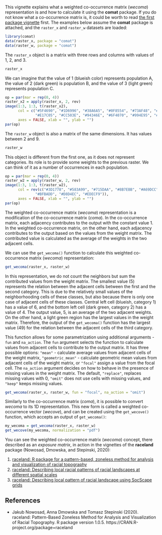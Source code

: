 
This vignette explains what a weighted co-occurrence matrix (*wecoma*) representation is and how to calculate it using the **comat** package. 
If you do not know what a co-occurrence matrix is, it could be worth to read [the first package vignette](coma.html) first.
The examples below assume the **comat** package is attached, and the `raster_x` and `raster_w` datasets are loaded:

```r
library(comat)
data(raster_x, package = "comat")
data(raster_w, package = "comat")
```

The `raster_x` object is a matrix with three rows and columns with values of 1, 2, and 3.

```r
raster_x
```

We can imagine that the value of 1 (blueish color) represents population A, the value of 2 (dark green) is population B, and the value of 3 (light green) represents population C. 

```r
op = par(mar = rep(0, 4))
raster_x2 = apply(raster_x, 2, rev)
image(1:3, 1:3, t(raster_x2),
      col = c("#5F4690", "#1D6996", "#38A6A5", "#0F8554", "#73AF48", "#EDAD08", 
              "#E17C05", "#CC503E", "#94346E", "#6F4070", "#994E95", "#666666")[3:5],
      axes = FALSE, xlab = "", ylab = "")
par(op)
```

The `raster_w` object is also a matrix of the same dimensions. 
It has values between 2 and 9.

```r
raster_w
```

This object is different from the first one, as it does not represent categories. 
Its role is to provide some weights to the previous raster.
We can think of it as a number of occurrences in each population.

```r
op = par(mar = rep(0, 4))
raster_w2 = apply(raster_w, 2, rev)
image(1:3, 1:3, t(raster_w2),
      col = rev(c("#3D1778", "#583A99", "#715DAA", "#8B7EBB", "#A69DCC",
              "#BFBADD", "#D8D4EC", "#EDECF9")),
      axes = FALSE, xlab = "", ylab = "")
par(op)
```

The weighted co-occurrence matrix (*wecoma*) representation is a modification of the co-occurrence matrix (*coma*). 
In the co-occurrence matrix, each adjacency contributes to the output with the constant value 1.
In the weighted co-occurrence matrix, on the other hand, each adjacency contributes to the output based on the values from the weight matrix.
The contributed value is calculated as the average of the weights in the two adjacent cells.

We can use the `get_wecoma()` function to calculate this weighted co-occurrence matrix (*wecoma*) representation:

```r
get_wecoma(raster_x, raster_w)
```

In this representation, we do not count the neighbors but sum the contributed values from the weight matrix.
The smallest value (5) represents the relation between the adjacent cells between the first and the second category. 
This is due to the relatively small values of the neighborhooding cells of these classes, but also because there is only one case of adjacent cells of these classes.
Central left cell (blueish, category 1) has a value of 6, and the bottom left cell (dark green, category 2) has a value of 4. 
The output value, 5, is an average of the two adjacent weights.
On the other hand, a light green region has the largest values in the weight matrix.
Therefore, the output of the `get_wecoma()` function has the largest value (49) for the relation between the adjacent cells of the third category.

This function allows for some parametrization using additional arguments - `fun` and `na_action`.
The `fun` argument selects the function to calculate values from adjacent cells to contribute to the output matrix.
It has three possible options: `"mean"` - calculate average values from adjacent cells of the weight matrix, `"geometric_mean"` - calculate geometric mean values from adjacent cells of the weight matrix, or `"focal"` assign a value from the focal cell.
The `na_action` argument decides on how to behave in the presence of missing values in the weight matrix.
The default, `"replace"`, replaces missing values with 0, `"omit"` does not use cells with missing values, and `"keep"` keeps missing values.

```r
get_wecoma(raster_x, raster_w, fun = "focal", na_action = "omit")
```

Similarly to the co-occurrence matrix (*coma*), it is possible to convert *wecoma* to its 1D representation.
This new form is called a weighted co-occurrence vector (*wecove*), and can be created using the `get_wecove()` function, which accepts an output of `get_wecoma()`: 

```r
my_wecoma = get_wecoma(raster_x, raster_w)
get_wecove(my_wecoma, normalization = "pdf")
```

You can see the weighted co-occurrence matrix (*wecoma*) concept, there described as an *exposure matrix*, in action in the vignettes of the **raceland** package (Nowosad, Dmowska, and Stepinski, 2020):

1. [raceland: R package for a pattern-based, zoneless method for analysis and visualization of racial topography](https://nowosad.github.io/raceland/articles/raceland-intro1.html)
2. [raceland: Describing local racial patterns of racial landscapes at different spatial scales](https://nowosad.github.io/raceland/articles/raceland-intro2.html)
3. [raceland: Describing local pattern of racial landscape using SocScape grids](https://nowosad.github.io/raceland/articles/raceland-intro3.html)

## References

- Jakub Nowosad, Anna Dmowska and Tomasz Stepinski (2020). raceland:  Pattern-Based Zoneless Method for Analysis and Visualization of Racial   Topography. R package version 1.0.5. https://CRAN.R-project.org/package=raceland
